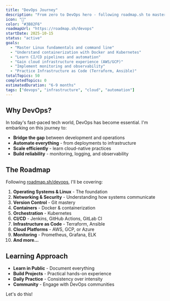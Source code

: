 ```yaml
---
title: "DevOps Journey"
description: "From zero to DevOps hero - following roadmap.sh to master infrastructure, automation, and cloud operations"
icon: "🚀"
color: "#3B82F6"
roadmapUrl: "https://roadmap.sh/devops"
startDate: 2025-10-15
status: "active"
goals:
  - "Master Linux fundamentals and command line"
  - "Understand containerization with Docker and Kubernetes"
  - "Learn CI/CD pipelines and automation"
  - "Gain cloud infrastructure experience (AWS/GCP)"
  - "Implement monitoring and observability"
  - "Practice Infrastructure as Code (Terraform, Ansible)"
totalTopics: 50
completedTopics: 0
estimatedDuration: "6-9 months"
tags: ["devops", "infrastructure", "cloud", "automation"]
---
```


## Why DevOps?

In today's fast-paced tech world, DevOps has become essential. I'm embarking on this journey to:

- **Bridge the gap** between development and operations
- **Automate everything** - from deployments to infrastructure
- **Scale efficiently** - learn cloud-native practices
- **Build reliability** - monitoring, logging, and observability

## The Roadmap

Following [roadmap.sh/devops](https://roadmap.sh/devops), I'll be covering:

1. **Operating Systems & Linux** - The foundation
2. **Networking & Security** - Understanding how systems communicate
3. **Version Control** - Git mastery
4. **Containers** - Docker & containerization
5. **Orchestration** - Kubernetes
6. **CI/CD** - Jenkins, GitHub Actions, GitLab CI
7. **Infrastructure as Code** - Terraform, Ansible
8. **Cloud Platforms** - AWS, GCP, or Azure
9. **Monitoring** - Prometheus, Grafana, ELK
10. **And more...**

## Learning Approach

- **Learn in Public** - Document everything
- **Build Projects** - Practical hands-on experience
- **Daily Practice** - Consistency over intensity
- **Community** - Engage with DevOps communities

Let's do this!
